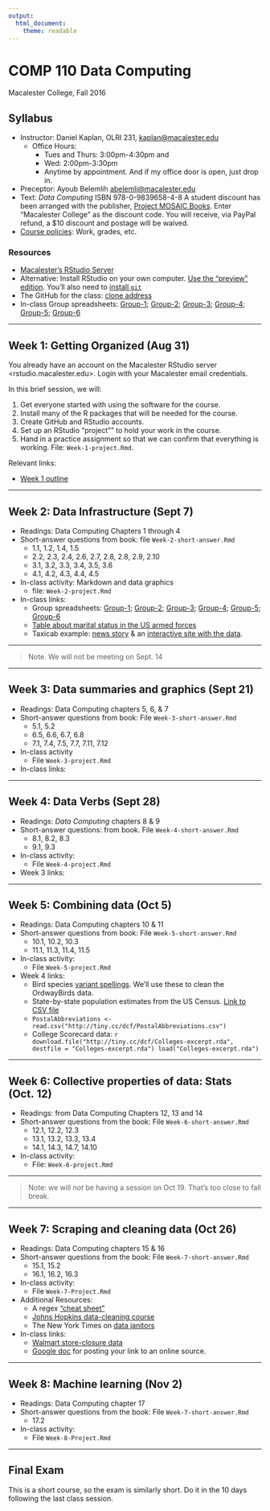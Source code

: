 ```yaml
---
output: 
  html_document: 
    theme: readable
---
```


# COMP 110 Data Computing

Macalester College, Fall 2016

## Syllabus

* Instructor: Daniel Kaplan, OLRI 231, <kaplan@macalester.edu>
    - Office Hours: 
        - Tues and Thurs: 3:00pm-4:30pm and 
        - Wed: 2:00pm-3:30pm
        - Anytime by appointment. And if my office door is open, just drop in.
* Preceptor: Ayoub Belemlih <abelemli@macalester.edu>
* Text: *Data Computing* ISBN 978-0-9839658-4-8 A student discount has been arranged with the publisher, [Project MOSAIC Books](http://project-mosaic-books.com/?page_id=36). Enter "Macalester College" as the discount code. You will receive, via PayPal refund, a $10 discount and postage will be waived.
* [Course policies](policies.html): Work, grades, etc.

### Resources

* [Macalester's RStudio Server](https://rstudio.macalester.edu)
* Alternative: Install RStudio on your own computer. [Use the "preview" edition](https://www.rstudio.com/products/rstudio/download/preview/). You'll also need to [install `git`](https://desktop.github.com/) 
* The GitHub for the class: [clone address](https://github.com/dtkaplan/Comp-110-Assignments.git) 
* In-class Group spreadsheets: [Group-1](https://docs.google.com/spreadsheet/ccc?key=0Am13enSalO74dHNpejZtd3dQTXlPM245R0ZQbG0yYkE&usp=sharing); [Group-2](https://docs.google.com/spreadsheet/ccc?key=0Am13enSalO74dHk1enZoVnhrV09ad2x4dXR1MlpWNFE&usp=sharing); [Group-3](https://docs.google.com/spreadsheet/ccc?key=0Am13enSalO74dElIQkh0SWtyaW9aRkdMZVBERHdJNXc#gid=0); [Group-4](https://docs.google.com/spreadsheet/ccc?key=0Am13enSalO74dEYxdEhWZUI1S3NxN2ZaaThXSEtMVWc&usp=sharing); [Group-5](https://docs.google.com/spreadsheet/ccc?key=0Am13enSalO74dDVsLWJaUHV5emFVQlVfSjFrdmFkYXc&usp=sharing); [Group-6](https://docs.google.com/spreadsheet/ccc?key=0Am13enSalO74dFdvNGpFZkNuUHZqd2g2UEVDc0VEZEE&usp=sharing)

-----------

## Week 1: Getting Organized (Aug 31)

You already have an account on the Macalester RStudio server <rstudio.macalester.edu>. Login with your Macalester email credentials.

In this brief session, we will:

1. Get everyone started with using the software for the course. 
2. Install many of the R packages that will be needed for the course.
3. Create GitHub and RStudio accounts.
4. Set up an RStudio "project"" to hold your work in the course.
5. Hand in a practice assignment so that we can confirm that everything is working. File: `Week-1-project.Rmd`.

Relevant links:

- [Week 1 outline](Outlines/Week-1-outline.html)


--------------

## Week 2: Data Infrastructure (Sept 7)

* Readings: Data Computing Chapters 1 through 4
* Short-answer questions from book: file `Week-2-short-answer.Rmd`
    - 1.1, 1.2, 1.4, 1.5
    - 2.2, 2.3, 2.4, 2.6, 2.7, 2.8, 2.8, 2.9, 2.10
    - 3.1, 3.2, 3.3, 3.4, 3.5, 3.6
    - 4.1, 4.2, 4.3, 4.4, 4.5
* In-class activity: Markdown and data graphics
    - file: `Week-2-project.Rmd`
* In-class links:
    - Group spreadsheets: [Group-1](https://docs.google.com/spreadsheet/ccc?key=0Am13enSalO74dHNpejZtd3dQTXlPM245R0ZQbG0yYkE&usp=sharing); [Group-2](https://docs.google.com/spreadsheet/ccc?key=0Am13enSalO74dHk1enZoVnhrV09ad2x4dXR1MlpWNFE&usp=sharing); [Group-3](https://docs.google.com/spreadsheet/ccc?key=0Am13enSalO74dElIQkh0SWtyaW9aRkdMZVBERHdJNXc#gid=0); [Group-4](https://docs.google.com/spreadsheet/ccc?key=0Am13enSalO74dEYxdEhWZUI1S3NxN2ZaaThXSEtMVWc&usp=sharing); [Group-5](https://docs.google.com/spreadsheet/ccc?key=0Am13enSalO74dDVsLWJaUHV5emFVQlVfSjFrdmFkYXc&usp=sharing); [Group-6](https://docs.google.com/spreadsheet/ccc?key=0Am13enSalO74dFdvNGpFZkNuUHZqd2g2UEVDc0VEZEE&usp=sharing)
    - [Table about marital status in the US armed forces](https://docs.google.com/spreadsheets/d/1Ow6Cm4z-Z1Yybk3i352msulYCEDOUaOghmo9ALajyHo/edit#gid=1811988794)
    - Taxicab example:  [news story](http://www.nytimes.com/2014/09/02/science/sharing-taxis-nyc-mathematics.html) & an [interactive site with the data]( http://www.hubcab.org/).

----------

> Note. We will not be meeting on Sept. 14

----------

## Week 3: Data summaries and graphics (Sept 21)

* Readings: Data Computing chapters 5, 6, & 7
* Short-answer questions from book: File `Week-3-short-answer.Rmd`
    - 5.1, 5.2
    - 6.5, 6.6, 6.7, 6.8
    - 7.1, 7.4, 7.5, 7.7, 7.11, 7.12
* In-class activity
    - File `Week-3-project.Rmd`
* In-class links: 

----------

## Week 4: Data Verbs (Sept 28)

* Readings: *Data Computing* chapters 8 & 9
* Short-answer questions: from book. File `Week-4-short-answer.Rmd`
    - 8.1, 8.2, 8.3
    - 9.1, 9.3
* In-class activity:
    - File `Week-4-project.Rmd`
* Week 3 links:

------------

## Week 5: Combining data (Oct 5)

* Readings: Data Computing chapters 10 & 11
* Short-answer questions from book: File `Week-5-short-answer.Rmd`
    - 10.1, 10.2, 10.3
    - 11.1, 11.3, 11.4, 11.5
* In-class activity:
    - File `Week-5-project.Rmd`
* Week 4 links:
    - Bird species [variant spellings](https://docs.google.com/spreadsheets/d/1GDKeulVSRXL7Q_5Q0a7Offc_IPX2T4sZ80VN5VLASew/edit#gid=0).  We'll use these to clean the OrdwayBirds data.
    - State-by-state population estimates from the US Census. [Link to CSV file](http://www.census.gov/popest/data/state/asrh/2015/files/SCPRC-EST2015-18+POP-RES.csv)
    - `PostalAbbreviations <- read.csv("http://tiny.cc/dcf/PostalAbbreviations.csv")`
    - College Scorecard data:
        ```r
download.file("http://tiny.cc/dcf/Colleges-excerpt.rda", destfile = "Colleges-excerpt.rda")
load("Colleges-excerpt.rda")
```

--------------

## Week 6: Collective properties of data: Stats (Oct. 12)

* Readings: from Data Computing Chapters 12, 13 and 14
* Short-answer questions from the book: File `Week-6-short-answer.Rmd`
    - 12.1, 12.2, 12.3
    - 13.1, 13.2, 13.3, 13.4
    - 14.1, 14.3, 14.7, 14.10
* In-class activity:
    - File: `Week-6-project.Rmd`
    
---------
    
> Note: we will *not* be having a session on Oct 19. That's too close to fall break.

------------

## Week 7: Scraping and cleaning data (Oct 26)

* Readings: Data Computing chapters 15 & 16
* Short-answer questions from the book: File `Week-7-short-answer.Rmd`
    - 15.1, 15.2
    - 16.1, 16.2, 16.3
* In-class activity:
    - File `Week-7-Project.Rmd`
* Additional Resources:
    - A regex ["cheat sheet"](http://krijnhoetmer.nl/stuff/regex/cheat-sheet/)
    - [Johns Hopkins data-cleaning course](https://www.coursera.org/course/getdata)
    - The New York Times on [data janitors](http://www.nytimes.com/2014/08/18/technology/for-big-data-scientists-hurdle-to-insights-is-janitor-work.html?_r=0)
* In-class links:
    - [Walmart store-closure data](http://news.walmart.com/news-archive/2016/01/15/walmart-continues-sharpened-focus-on-portfolio-management)
    - [Google doc](https://docs.google.com/spreadsheets/d/1Ow6Cm4z-Z1Yybk3i352msulYCEDOUaOghmo9ALajyHo/edit#gid=1811988794) for posting your link to an online source.
    
-------------

## Week 8: Machine learning (Nov 2)


* Readings: Data Computing chapter 17
* Short-answer questions from the book: File `Week-7-short-answer.Rmd`
    - 17.2
* In-class activity:
    - File `Week-8-Project.Rmd`

--------------

## Final Exam

This is a short course, so the exam is similarly short. Do it in the 10 days following the last class session.
